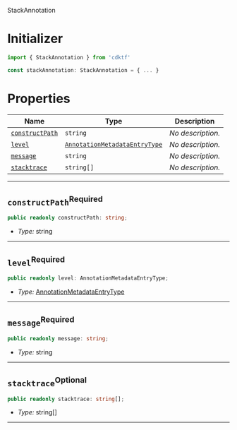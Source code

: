  StackAnnotation <a name="StackAnnotation" id="cdktf.StackAnnotation"></a>

# Initializer <a name="Initializer" id="cdktf.StackAnnotation.Initializer"></a>

```typescript
import { StackAnnotation } from 'cdktf'

const stackAnnotation: StackAnnotation = { ... }
```

# Properties <a name="Properties" id="Properties"></a>

| **Name** | **Type** | **Description** |
| --- | --- | --- |
| <code><a href="#cdktf.StackAnnotation.property.constructPath">constructPath</a></code> | <code>string</code> | *No description.* |
| <code><a href="#cdktf.StackAnnotation.property.level">level</a></code> | <code><a href="#cdktf.AnnotationMetadataEntryType">AnnotationMetadataEntryType</a></code> | *No description.* |
| <code><a href="#cdktf.StackAnnotation.property.message">message</a></code> | <code>string</code> | *No description.* |
| <code><a href="#cdktf.StackAnnotation.property.stacktrace">stacktrace</a></code> | <code>string[]</code> | *No description.* |

---

## `constructPath`<sup>Required</sup> <a name="constructPath" id="cdktf.StackAnnotation.property.constructPath"></a>

```typescript
public readonly constructPath: string;
```

- *Type:* string

---

## `level`<sup>Required</sup> <a name="level" id="cdktf.StackAnnotation.property.level"></a>

```typescript
public readonly level: AnnotationMetadataEntryType;
```

- *Type:* <a href="#cdktf.AnnotationMetadataEntryType">AnnotationMetadataEntryType</a>

---

## `message`<sup>Required</sup> <a name="message" id="cdktf.StackAnnotation.property.message"></a>

```typescript
public readonly message: string;
```

- *Type:* string

---

## `stacktrace`<sup>Optional</sup> <a name="stacktrace" id="cdktf.StackAnnotation.property.stacktrace"></a>

```typescript
public readonly stacktrace: string[];
```

- *Type:* string[]

---
